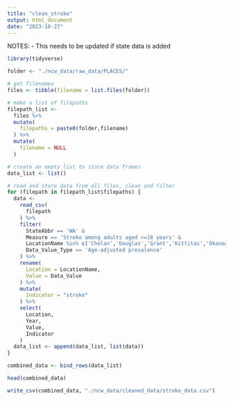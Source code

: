 ```yaml
---
title: "clean_stroke"
output: html_document
date: "2023-10-27"
---
```

NOTES: 
- This needs to be updated if state data is added
```r
library(tidyverse)

folder <- "./ncw_data/raw_data/PLACES/"

# get filenames
files <- tibble(filename = list.files(folder))

# make a list of filepaths
filepath_list <-
  files %>%
  mutate(
    filepaths = paste0(folder,filename)
  ) %>%
  mutate(
    filename = NULL
  ) 

# create an empty list to store data frames
data_list <- list()

# read and store data from all files, clean and filter
for (filepath in filepath_list$filepaths) { 
  data <- 
    read_csv(
      filepath
    ) %>%
    filter(
      StateAbbr == 'WA' &
      Measure == 'Stroke among adults aged >=18 years' &
      LocationName %in% c('Chelan','Douglas','Grant','Kittitas','Okanogan') &
      Data_Value_Type == 'Age-adjusted prevalence'
    ) %>%
    rename(
      Location = LocationName,
      Value = Data_Value
    ) %>%
    mutate(
      Indicator = "stroke"
    ) %>%
    select(
      Location,
      Year,
      Value,
      Indicator
    )
  data_list <- append(data_list, list(data))
}

combined_data <- bind_rows(data_list)

head(combined_data)

write_csv(combined_data, "./ncw_data/cleaned_data/stroke_data.csv")
```



